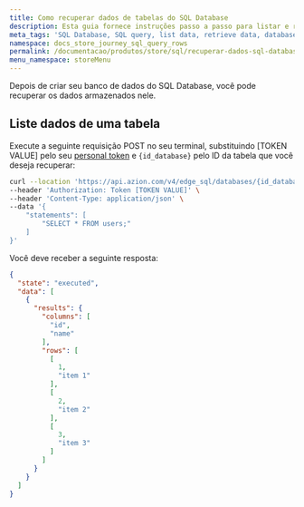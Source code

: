 ```yaml
---
title: Como recuperar dados de tabelas do SQL Database
description: Esta guia fornece instruções passo a passo para listar e recuperar dados de bancos de dados do SQL Database de forma eficiente, usando a API REST da Azion. 
meta_tags: 'SQL Database, SQL query, list data, retrieve data, database management, Azion REST API, SQL tutorial, data retrieval, database optimization, querying tables'
namespace: docs_store_journey_sql_query_rows
permalink: /documentacao/produtos/store/sql/recuperar-dados-sql-database/
menu_namespace: storeMenu
---
```



Depois de criar seu banco de dados do SQL Database, você pode recuperar os dados armazenados nele.

<LinkButton link="/pt-br/documentacao/produtos/store/edge-sql/" label="Consulte a referência do SQL Database" severity="secondary" />

## Liste dados de uma tabela

Execute a seguinte requisição POST no seu terminal, substituindo [TOKEN VALUE] pelo seu [personal token](/pt-br/documentacao/produtos/guias/personal-tokens/) e `{id_database}` pelo ID da tabela que você deseja recuperar:

```bash
curl --location 'https://api.azion.com/v4/edge_sql/databases/{id_database}/query' \
--header 'Authorization: Token [TOKEN VALUE]' \
--header 'Content-Type: application/json' \
--data '{
    "statements": [
        "SELECT * FROM users;"
    ]
}'
```

Você deve receber a seguinte resposta:

```json
{
  "state": "executed",
  "data": [
    {
      "results": {
        "columns": [
          "id",
          "name"
        ],
        "rows": [
          [
            1,
            "item 1"
          ],
          [
            2,
            "item 2"
          ],
          [
            3,
            "item 3"
          ]
        ]
      }
    }
  ]
}
```
